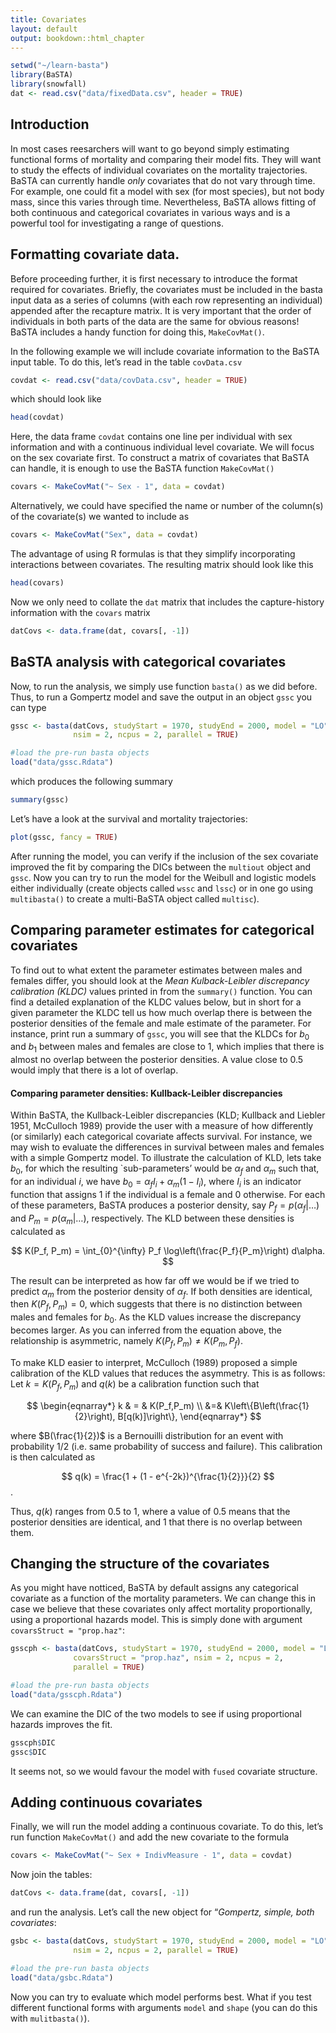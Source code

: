 ```yaml
---
title: Covariates
layout: default
output: bookdown::html_chapter
---
```

<!---
1. Use standard R Markdown.
2. Headings with "##" will be automatically turned into table of contents. Therefore, for longer tutorials please use this facility.
3. Check that R studio will knit into an HTML document.
4. You can contribute the .rmd file via GitHub (https://github.com/jonesor/learn-basta), **to the master branch ONLY**. To do that you must be a collaborator on the repository (contact me with your username), or you can fork the repository and send a pull request (https://help.github.com/articles/using-pull-requests/).
5. Alternatively you can email me the *rmd file and associated files (e.g. any figures/diagrams.)
6. I will then compile the site on my computer and push it to the gh-pages branch (which is where the website lives). You could also do this, but you will need to have Jekyll and pandoc installed.
-->

```r
setwd("~/learn-basta")
library(BaSTA)
library(snowfall)
dat <- read.csv("data/fixedData.csv", header = TRUE)
```

## Introduction {#intro}

In most cases reesarchers will want to go beyond simply estimating functional forms of mortality and comparing their model fits. They will want to study the effects of individual covariates on the mortality trajectories. BaSTA can currently handle *only* covariates that do not vary through time. For example, one could fit a model with sex (for most species), but not body mass, since this varies through time. Nevertheless, BaSTA allows fitting of both continuous and categorical covariates in various ways and is a powerful tool for investigating a range of questions.



## Formatting covariate data.

Before proceeding further, it is first necessary to introduce the format required for covariates. Briefly, the covariates must be included in the basta input data as a series of columns (with each row representing an individual) appended after the recapture matrix. It is very important that the order of individuals in both parts of the data are the same for obvious reasons! BaSTA includes a handy function for doing this, `MakeCovMat()`.

In the following example  we will include covariate information to the BaSTA input table. To do this, let's read in the table `covData.csv`

```r
covdat <- read.csv("data/covData.csv", header = TRUE)
```

which should look like 

```r
head(covdat)
```

Here, the data frame `covdat` contains one line per individual with sex information and with a continuous individual level covariate. We will focus on the sex covariate first. To construct a matrix of covariates that BaSTA can handle, it is enough to use the BaSTA function `MakeCovMat()`

```r
covars <- MakeCovMat("~ Sex - 1", data = covdat)
```

Alternatively, we could have specified the name or number of the column(s) of the covariate(s) we wanted to include as 

```r
covars <- MakeCovMat("Sex", data = covdat)
```

The advantage of using R formulas is that they simplify incorporating interactions between covariates. The resulting matrix should look like this

```r
head(covars)
```

Now we only need to collate the `dat` matrix that includes the capture-history information with the `covars` matrix

```r
datCovs <- data.frame(dat, covars[, -1])
```

## BaSTA analysis with categorical covariates {#catagorical}

Now, to run the analysis, we simply use function `basta()` as we did before. Thus, to run a Gompertz model and save the output in an object `gssc` you can type

```r
gssc <- basta(datCovs, studyStart = 1970, studyEnd = 2000, model = "LO",
              nsim = 2, ncpus = 2, parallel = TRUE)
```

<!--
Save out this object so I don't have to run BaSTA each time I compile this.
save(gssc,file = "data/gssc.Rdata") 
-->

```r
#load the pre-run basta objects
load("data/gssc.Rdata")
```

which produces the following summary

```r
summary(gssc)
```

Let's have a look at the survival and mortality trajectories:

```r
plot(gssc, fancy = TRUE)
```

After running the model, you can verify if the inclusion of the sex covariate improved the fit by comparing the DICs between the `multiout` object and `gssc`. Now you can try to run the model for the Weibull and logistic models either individually (create objects called `wssc` and `lssc`) or in one go using `multibasta()` to create a multi-BaSTA object called `multisc`).

## Comparing parameter estimates for categorical covariates {#compare-parameter-estimates}

To find out to what extent the parameter estimates between males and females differ, you should look at the *Mean Kulback-Leibler discrepancy calibration (KLDC)* values printed in from the `summary()` function. You can find a detailed explanation of the KLDC values below, but in short for a given parameter the KLDC tell us how much overlap there is between the posterior densities of the female and male estimate of the parameter. For instance, print run a summary of `gssc`, you will see that the KLDCs for $b_0$ and $b_1$ between males and females are close to 1, which implies that there is almost no overlap between the posterior densities. A value close to 0.5 would imply that there is a lot of overlap. 


<div class="exercise-box">
#### Comparing parameter densities: Kullback-Leibler discrepancies 
<div class="box-text">


Within BaSTA, the Kullback-Leibler discrepancies (KLD; Kullback and Liebler 1951, McCulloch 1989) provide the user with a measure of how differently (or similarly) each categorical covariate affects survival.  For instance, we may wish to evaluate the differences in survival between males and females with a simple Gompertz model. To illustrate the calculation of KLD, lets take $b_0$, for which the resulting `sub-parameters' would be $\alpha_{f}$ and $\alpha_{m}$ such that, for an individual $i$, we have $b_0 = \alpha_f I_i + \alpha_m (1 - I_i)$, where $I_i$ is an indicator function that assigns 1 if the individual is a female and 0 otherwise. For each of these parameters, BaSTA produces a posterior density, say $P_f = p(\alpha_{f} | \dots)$ and $P_m = p(\alpha_{m} | \dots)$, respectively. The KLD between these densities is calculated as

$$
K(P_f, P_m) = \int_{0}^{\infty} P_f \log\left(\frac{P_f}{P_m}\right) d\alpha.
$$

The result can be interpreted as how far off we would be if we tried to predict $\alpha_m$ from the posterior density of $\alpha_f$. If both densities are identical, then $K(P_f, P_m) = 0$, which suggests that there is no distinction between males and females for $b_0$. As the KLD values increase the discrepancy becomes larger. As you can inferred from the equation above, the relationship is asymmetric, namely $K(P_f, P_m) \neq K(P_m, P_f)$. 

To make KLD easier to interpret, McCulloch (1989) proposed a simple calibration of the KLD values that reduces the asymmetry. This is as follows: Let $k = K(P_f, P_m)$ and $q(k)$ be a calibration function such that 

$$
\begin{eqnarray*}
k & = & K(P_f,P_m) \\
&=&  K\left\{B\left(\frac{1}{2}\right), B[q(k)]\right\},
\end{eqnarray*}
$$

where $B(\frac{1}{2})$ is a Bernouilli distribution for an event with probability $1/2$ (i.e. same probability of success and failure). This calibration is then calculated as

$$
q(k) = \frac{1 + (1 - e^{-2k})^{\frac{1}{2}}}{2}
$$ .

Thus, $q(k)$ ranges from 0.5 to 1, where a value of 0.5 means that the posterior densities are identical, and 1 that there is no overlap between them.
</div>
</div>





## Changing the structure of the covariates {#covariate-structure}

As you might have notticed, BaSTA by default assigns any categorical covariate as a function of the mortality parameters. We can change this in case we believe that these covariates only affect mortality proportionally, using a proportional hazards model. This is simply done with argument `covarsStruct = "prop.haz"`:

```r
gsscph <- basta(datCovs, studyStart = 1970, studyEnd = 2000, model = "LO",
              covarsStruct = "prop.haz", nsim = 2, ncpus = 2, 
              parallel = TRUE)
```

<!--
Save out this object so I don't have to run BaSTA each time I compile this.
save(gsscph,file = "data/gsscph.Rdata") 
-->

```r
#load the pre-run basta objects
load("data/gsscph.Rdata")
```

We can examine the DIC of the two models to see if using proportional hazards  improves the fit.

```r
gsscph$DIC
gssc$DIC
```

It seems not, so we would favour the model with `fused` covariate structure.

## Adding continuous covariates {#continuous-covariates}

Finally, we will run the model adding a continuous covariate. To do this, let's run function `MakeCovMat()` and add the new covariate to the formula

```r
covars <- MakeCovMat("~ Sex + IndivMeasure - 1", data = covdat)
```

Now join the tables:

```r
datCovs <- data.frame(dat, covars[, -1])
```

and run the analysis. Let's call the new object \mverb{gsbc} for "*Gompertz, simple, both covariates*:

```r
gsbc <- basta(datCovs, studyStart = 1970, studyEnd = 2000, model = "LO",
              nsim = 2, ncpus = 2, parallel = TRUE)
```

<!--
Save out this object so I don't have to run BaSTA each time I compile this.
save(gsbc,file = "data/gsbc.Rdata") 
-->

```r
#load the pre-run basta objects
load("data/gsbc.Rdata")
```

Now you can try to evaluate which model performs best. What if you test different functional forms with arguments `model` and `shape` (you can do this with `mulitbasta()`).




